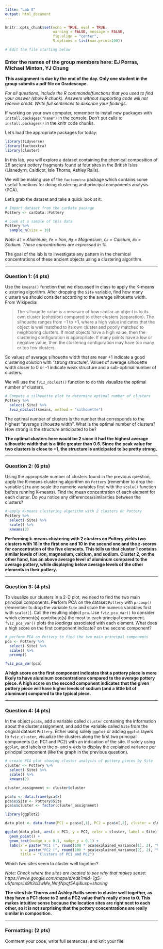 ```yaml
---
title: "Lab 8"
output: html_document
---
```


```r
knitr::opts_chunk$set(echo = TRUE, eval = TRUE,  
                      warning = FALSE, message = FALSE, 
                      fig.align = "center",
                      R.options = list(max.print=100))

# Edit the file starting below
```

### Enter the names of the group members here: EJ Porras, Michael Minton, YJ Chung

**This assignment is due by the end of the day. Only one student in the group submits a pdf file on Gradescope.**

*For all questions, include the R commands/functions that you used to find your answer (show R chunk). Answers without supporting code will not receive credit. Write full sentences to describe your findings.*

If working on your own computer, remember to install new packages with `install.packages("name")` in the console. Don't put calls to `install.packages()` in the knitr code chunks.

Let's load the appropriate packages for today:

```r
library(tidyverse)
library(factoextra)
library(cluster)
```

In this lab, you will explore a dataset containing the chemical composition of 26 ancient pottery fragments found at four sites in the British Isles (Llanedyrn, Caldicot, Isle Thorns, Ashley Rails). 

We will be making use of the `factoextra` package which contains some useful functions for doing clustering and principal components analysis (PCA).

Let's grab the dataset and take a quick look at it:

```r
# Import dataset from the carData package
Pottery <- carData::Pottery

# Look at a sample of this data
Pottery %>%
  sample_n(size = 10)
```

*Note: `Al` = Aluminum, `Fe` = Iron, `Mg` = Magnesium, `Ca` = Calcium, `Na` = Sodium. These concentrations are expressed in %.*

The goal of the lab is to investigate any pattern in the chemical concentrations of these ancient objects using a clustering algorithm.

------------------------------------------------------------------------

### Question 1: (4 pts)

Use the `kmeans()` function that we discussed in class to apply the K-means clustering algorithm. After dropping the `Site` variable, find how many clusters we should consider according to the average silhouette width. From Wikipedia:

> The silhouette value is a measure of how similar an object is to its own cluster (cohesion) compared to other clusters (separation). The silhouette ranges from −1 to +1, where a high value indicates that the object is well matched to its own cluster and poorly matched to neighboring clusters. If most objects have a high value, then the clustering configuration is appropriate. If many points have a low or negative value, then the clustering configuration may have too many or too few clusters.

So values of average silhouette width that are near +1 indicate a good clustering solution with "strong structure". Values of average silhouette width closer to 0 or -1 indicate weak structure and a sub-optimal number of clusters.

We will use the `fviz_nbclust()` function to do this visualize the optimal number of clusters.


```r
# Compute a silhouette plot to determine optimal number of clusters
Pottery %>%
  select(-Site) %>%
  fviz_nbclust(kmeans, method = "silhouette")
```

The optimal number of clusters is the number that corresponds to the highest "average silhouette width". What is the optimal number of clusters? How strong is the structure anticipated to be?


**The optimal clusters here would be 2 since it had the highest average silhouette width that is a little greater than 0.6. Since the peak value for two clusters is close to +1, the structure is anticipated to be pretty strong.**

------------------------------------------------------------------------

### Question 2: (6 pts)

Using the appropriate number of clusters found in the previous question, apply the K-means clustering algorithm on `Pottery` (remember to drop the variable `Site` and scale the numeric variables first with the `scale()` function before running K-means). Find the mean concentration of each element for each cluster. Do you notice any differences/similarities between the clusters?

```r
# apply K-means clustering algorithm with 2 clusters on Pottery
Pottery %>%
  select(-Site) %>%
  scale() %>%
  kmeans(2)
```

**Performing k-means clustering with 2 clusters on Pottery yields two clusters with 16 in the first one and 10 in the second one and the z-scores for concentration of the five elements. This tells us that cluster 1 contains similar levels of iron, magnesium, calcium, and sodium. Cluster 2, on the other hand,  has an above average level of aluminum compared to the average pottery, while displaying below average levels of the other elements in their pottery.**

------------------------------------------------------------------------

### Question 3: (4 pts)

To visualize our clusters in a 2-D plot, we need to find the two main principal components. Perform PCA on the dataset `Pottery` with `prcomp()` (remember to drop the variable `Site` and scale the numeric variables first with `scale()`). Call the resulting object `pca`. Use `fviz_pca_var()` to consider which element(s) contribute(s) the most to each principal component. `fviz_pca_var()` plots the *loadings* associated with each element. What does a high score on the first component indicate? on the second component?

```r
# perform PCA on Pottery to find the two main principal components
pca <- Pottery %>%
  select(-Site) %>%
  scale() %>%
  prcomp()

fviz_pca_var(pca)
```

**A high score on the first component indicates that a pottery piece is more likely to have aluminum concentrations compared to the average pottery piece. A high score on the second component indicates that the given pottery piece will have higher levels of sodium (and a little bit of aluminum) compared to the typical piece.**

------------------------------------------------------------------------

### Question 4: (4 pts)

In the object `pca$x`, add a variable called `cluster` containing the information about the cluster assignment, and add the variable called `Site` from the original dataset `Pottery`. Either using solely `ggplot` or adding `ggplot` layers to `fviz_cluster`, visualize the clusters along the first two principal components (i.e. PC1 and PC2) with an indication of the site. If solely using `ggplot`, add labels to the x- and y-axis to display the explained variance per principal component (like the graph in the previous question).

```r
# create PCA plot showing cluster analysis of pottery pieces by Site
cluster <- Pottery %>%
  select(-Site) %>%
  scale() %>%
  kmeans(2)

cluster_assignment <- cluster$cluster

pca$x <- data.frame(pca$x)
pca$x$Site <- Pottery$Site
pca$x$cluster <- factor(cluster_assignment)

library(ggplot2)

data_plot <- data.frame(PC1 = pca$x[,1], PC2 = pca$x[,2], cluster = cluster_assignment, Site = Pottery$Site)

ggplot(data_plot, aes(x = PC1, y = PC2, color = cluster, label = Site)) +
  geom_point() +
  geom_text(nudge_x = 0.1, nudge_y = 0.1) +
  labs(x = paste("PC1 (", round(100 * pca$explained_variance[1], 2), "%)"),
       x = paste("PC2 (", round(100 * pca$explained_variance[2], 2), "%)"), 
       title = "Clusters of PC1 and PC2")
```

Which two sites seem to cluster well together? 

*Note: Check where the sites are located to see why that makes sense: https://www.google.com/maps/d/edit?mid=1gS-uSfamprLs9h3cDwMv_NmfNpqf5Aqi&usp=sharing*

**The sites Isle Thorns and Ashley Raills seem to cluster well together, as they have a PC1 close to 2 and a PC2 value that's really close to 0. This makes intuitive sense because the location sites are right next to each other, so it is not surprising that the pottery concentrations are really similar in composition.**

------------------------------------------------------------------------

### Formatting: (2 pts)

Comment your code, write full sentences, and knit your file!
